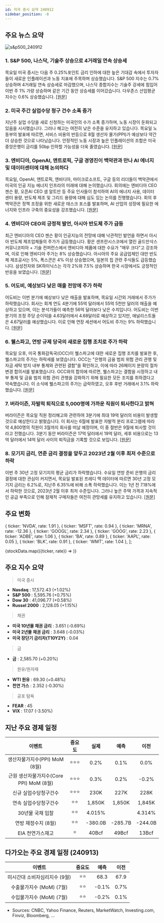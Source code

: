 ```yaml
---
id: 미국 증시 요약 240912
sidebar_position: -8
---
```


## 주요 뉴스 요약

![s&p500_240912](/map/240912.png)

### 1. **S&P 500, 나스닥, 기술주 상승으로 4거래일 연속 상승세**

목요일 미국 증시는 다음 주 0.25%포인트 금리 인하에 대한 높은 기대감 속에서 투자자들이 새로운 인플레이션과 노동 지표에 주목하며 상승했습니다. S&P 500 지수는 0.7% 상승하며 4거래일 연속 상승세로 마감했으며, 나스닥 종합지수는 기술주 강세에 힘입어 이번 주 1% 가량 상승하며 같은 기간 동안 상승세를 이어갔습니다. 다우존스 산업평균지수는 0.6% 상승했습니다. [[원문]](https://finance.yahoo.com/news/live/stock-market-today-sp-500-nasdaq-jump-for-4th-straight-day-as-tech-leads-stocks-higher-200034896.html)

### 2. **미국 주간 실업수당 청구 건수 소폭 증가**

지난주 실업 수당을 새로 신청하는 미국인의 수가 소폭 증가하며, 노동 시장이 둔화되고 있음을 시사했습니다. 그러나 해고는 여전히 낮은 수준을 유지하고 있습니다. 목요일 노동부의 발표에 따르면, 서비스 비용의 반등으로 8월 생산자 물가(PPI)가 예상보다 약간 더 상승한 것으로 나타났습니다. 안정적인 노동 시장과 높은 인플레이션의 조합은 미국 중앙은행이 금리를 50bp 인하할 가능성을 더욱 줄였습니다. [[원문]](https://www.reuters.com/markets/us/us-weekly-jobless-claims-rise-moderately-2024-09-12/)

### 3. **엔비디아, OpenAI, 앤트로픽, 구글 경영진이 백악관과 만나 AI 에너지 및 데이터센터에 대해 논의하다**

목요일, OpenAI, 앤트로픽, 엔비디아, 마이크로소프트, 구글 등의 리더들이 백악관에서 미국의 인공 지능 에너지 인프라의 미래에 대해 논의했습니다. 회의에는 엔비디아 CEO 젠슨 황, 오픈AI CEO 샘 알트만 등 주요 인사들이 참석하여 AI의 에너지 사용, 데이터 센터 용량, 반도체 제조 및 그리드 용량에 대해 심도 있는 논의를 진행했습니다. 회의 후 백악관은 정책 조정을 위한 새로운 태스크 포스를 발표하며, AI 산업의 성장에 필요한 에너지와 인프라 구축의 중요성을 강조했습니다. [[원문]](https://www.cnbc.com/2024/09/12/openai-anthropic-and-google-leaders-met-with-white-house-to-talk-ai-.html)

### 4. **엔비디아 CEO의 긍정적 발언, 아시아 반도체 주가 급등**

최근 엔비디아의 CEO 젠슨 황이 인공지능의 전망에 대해 낙관적인 발언을 하면서 아시아 반도체 제조업체들의 주가가 급등했습니다. 황은 샌프란시스코에서 열린 골드만삭스 커뮤니코피아 + 기술 컨퍼런스에서 엔비디아 제품에 대한 수요가 "매우 크다"고 강조하며, 이로 인해 엔비디아 주가는 8% 상승했습니다. 아시아의 주요 공급업체인 대만 반도체 제조공사는 5%, 폭스콘은 4% 이상 상승했으며, 일본의 칩 관련 주식들도 급등했습니다. 삼성전자와 SK하이닉스는 각각 2%와 7.5% 상승하며 한국 시장에서도 긍정적인 반응을 보였습니다. [[원문]](https://www.cnbc.com/2024/09/12/asian-chip-related-stocks-rally-on-renewed-ai-optimism.html)

### 5. **어도비, 예상보다 낮은 매출 전망에 주가 하락**

어도비는 이번 분기에 예상보다 낮은 매출을 발표하며, 목요일 시간외 거래에서 주가가 하락했습니다. 회사는 회계 연도 4분기에 55억 달러에서 55억 5천만 달러의 매출을 예상하고 있으며, 이는 분석가들이 예측한 56억 달러보다 낮은 수치입니다. 어도비는 이번 분기의 조정 주당 순이익을 4.63달러에서 4.68달러로 예상하고 있지만, 애널리스트들은 4.67달러를 예상했습니다. 이로 인해 연장 세션에서 어도비 주가는 9% 하락했습니다. [[원문]](https://www.marketwatch.com/story/adobe-earnings-report-brings-records-but-stock-falls-as-outlook-underwhelms-08b355eb?mod=home-page)

### 6. **웰스파고, 연방 규제 당국의 새로운 집행 조치로 주가 하락**

목요일 오후, 미국 통화감독국(OCC)이 웰스파고에 대한 새로운 집행 조치를 발표한 후, 웰스파고의 주가는 하락세를 보였습니다. OCC는 "은행의 금융 범죄 위험 관리 관행 및 자금 세탁 방지 내부 통제와 관련된 결함"을 확인하고, 이에 따라 26페이지 분량의 절차 변경 합의서를 발표했습니다. OCC와의 합의에 따르면, 웰스파고는 결함을 시정하고 내부 통제 및 금융 범죄 위험 관리 관행을 강화하기 위해 필요한 모든 조치를 취하겠다고 약속했습니다. 이 소식에 웰스파고의 주가는 급락하였고, 오후 후반 거래에서 3.1% 하락했습니다. [[원문]](https://www.marketwatch.com/story/wells-fargo-stock-falls-on-fresh-enforcement-action-by-feds-2c4eb7c7?mod=home-page)

### 7. **버라이즌, 자발적 퇴직으로 5,000명에 가까운 직원이 퇴사한다고 밝혀**

버라이즌은 목요일 직원 정리해고와 관련하여 3분기에 최대 19억 달러의 비용이 발생할 것으로 예상한다고 밝혔습니다. 이 회사는 6월에 발표한 자발적 분리 프로그램에 따라 약 4,800명의 직원이 3월까지 회사를 떠날 예정이며, 이 중 절반은 9월에 퇴사할 것이라고 전했습니다. 3분기 동안 버라이즌은 17억 달러에서 19억 달러, 세후 비용으로는 13억 달러에서 14억 달러 사이의 퇴직금을 기록할 것으로 보입니다. [[원문]](https://www.marketwatch.com/story/verizon-puts-price-tag-on-buyouts-and-says-nearly-5-000-employees-are-leaving-d29f4c15?mod=home-page)

### 8. **모기지 금리, 연준 금리 결정을 앞두고 2023년 2월 이후 최저 수준으로 하락**

이번 주 30년 고정 모기지의 평균 금리가 하락했습니다. 수요일 연방 준비 은행의 금리 결정에 대한 관심이 커지면서, 목요일 발표된 프레디 맥 데이터에 따르면 30년 고정 모기지 금리는 6.2%로, 지난주 6.35%에 비해 소폭 하락했습니다. 이는 1년 전 7.18%에서 하락한 것으로, 2023년 2월 이후 최저 수준입니다. 그러나 높은 주택 가격과 지속적인 공급 부족으로 인해 잠재적 구매자들은 여전히 관망세를 유지하고 있습니다. [[원문]](https://finance.yahoo.com/news/mortgage-rates-fall-to-lowest-level-since-february-2023-ahead-of-fed-rate-decision-162634766.html)

## 주요 변화

  { ticker: 'NVDA', rate: 1.91 },
  { ticker: 'MSFT', rate: 0.94 },
  { ticker: 'MRNA', rate: -12.36 },
  { ticker: 'GOOGL', rate: 2.34 },
  { ticker: 'GOOG', rate: 2.23 },
  { ticker: 'ADBE', rate: 1.06 },
  { ticker: 'BA', rate: 0.89 },
  { ticker: 'AAPL', rate: 0.05 },
  { ticker: 'BLK', rate: 0.91 },
  { ticker: 'WMT', rate: 1.04 },
];

{stockData.map(({ticker, rate}) => <StockCardMini key={ticker} ticker={ticker} rate={rate}></StockCardMini>)}

## 주요 지수 요약

> 미국 증시

- **Nasdaq** : 17,572.43 (+1.02%)
- **S&P 500** : 5,595.76 (+0.75%)
- **Dow 30** : 41,096.77 (+0.58%)
- **Russel 2000** : 2,128.05 (+1.15%)

> 채권

- **미국 10년물 채권 금리** : 3.651 (-0.69%)
- **미국 2년물 채권 금리** : 3.648 (-0.03%)
- **미국 장단기 금리차(T10Y2Y)** : 0.04

> 금

- **금** : 2,585.70 (+0.20%)

> 원유/원자재

- **WTI 원유** : 69.30 (+0.48%)
- **천연 가스** : 2.352 (-0.30%)

> 공포 탐욕

- **FEAR** : 45
- **VIX** : 17.07 (-3.50%)

## 지난 주요 경제 일정

|                 이벤트                  | 중요도 |  실제   |  예측   |  이전   |
| :-------------------------------------: | :----: | :-----: | :-----: | :-----: |
|      생산자물가지수(PPI) MoM (8월)      | ⭐⭐⭐ |  0.2%   |  0.1%   |  0.0%   |
| 근원 생산자물가지수(Core PPI) MoM (8월) | ⭐⭐⭐ |  0.3%   |  0.2%   |  -0.2%  |
|          신규 실업수당청구건수          | ⭐⭐⭐ |  230K   |  227K   |  228K   |
|          연속 실업수당청구건수          |  ⭐⭐  | 1,850K  | 1,850K  | 1,845K  |
|            30년물 국채 입찰             |  ⭐⭐  | 4.015%  |         | 4.314%  |
|           연방 재정수지 (8월)           |  ⭐⭐  | -380.0B | -285.7B | -244.0B |
|            EIA 천연가스재고             |   ⭐   |  40Bcf  |  49Bcf  |  13Bcf  |

## 다가오는 주요 경제 일정 (240913)

|            이벤트             | 중요도 | 예측  | 이전 |
| :---------------------------: | :----: | :---: | :--: |
| 미시간대 소비자심리지수 (9월) |  ⭐⭐  | 68.3  | 67.9 |
|   수출물가지수 (MoM) (7월)    |  ⭐⭐  | -0.1% | 0.7% |
|   수입물가지수 (MoM) (7월)    |  ⭐⭐  | -0.2% | 0.1% |

- Sources: CNBC, Yahoo Finance, Reuters, MarketWatch, Investing.com, Finviz, Bloomberg, ...
